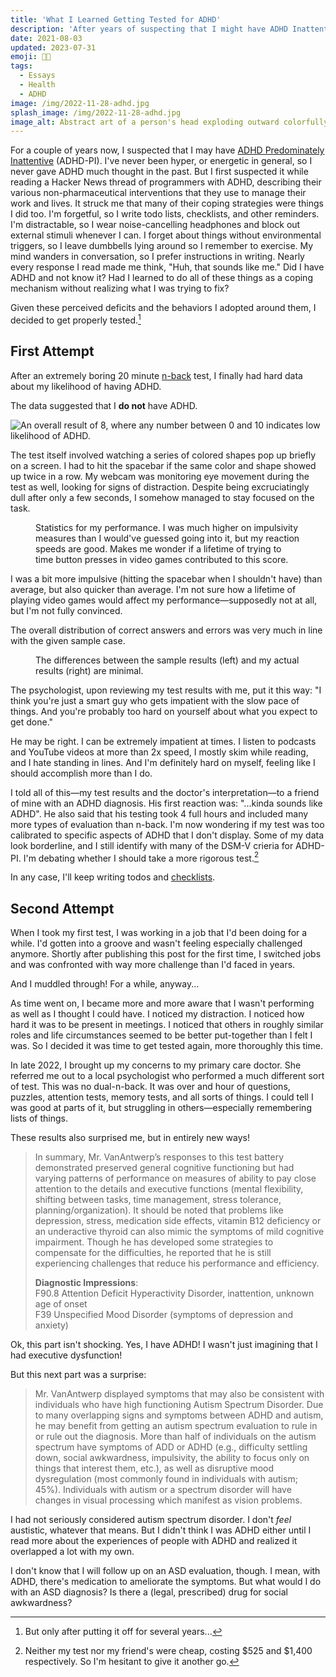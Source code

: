 ```yaml
---
title: 'What I Learned Getting Tested for ADHD'
description: 'After years of suspecting that I might have ADHD Inattentive Type, I finally got psychological testing. The results surprised me!'
date: 2021-08-03
updated: 2023-07-31
emoji: 😵‍💫
tags:
  - Essays
  - Health
  - ADHD
image: /img/2022-11-28-adhd.jpg
splash_image: /img/2022-11-28-adhd.jpg
image_alt: Abstract art of a person's head exploding outward colorfully.
---
```



For a couple of years now, I suspected that I may have [ADHD Predominately Inattentive](https://en.wikipedia.org/wiki/Attention_deficit_hyperactivity_disorder_predominantly_inattentive) (ADHD-PI). I've never been hyper, or energetic in general, so I never gave ADHD much thought in the past. But I first suspected it while reading a Hacker News thread of programmers with ADHD, describing their various non-pharmaceutical interventions that they use to manage their work and lives. It struck me that many of their coping strategies were things I did too. I'm forgetful, so I write todo lists, checklists, and other reminders. I'm distractable, so I wear noise-cancelling headphones and block out external stimuli whenever I can. I forget about things without environmental triggers, so I leave dumbbells lying around so I remember to exercise. My mind wanders in conversation, so I prefer instructions in writing. Nearly every response I read made me think, "Huh, that sounds like me." Did I have ADHD and not know it? Had I learned to do all of these things as a coping mechanism without realizing what I was trying to fix?

Given these perceived deficits and the behaviors I adopted around them, I decided to get properly tested.[^1]

## First Attempt

After an extremely boring 20 minute [n-back](https://en.wikipedia.org/wiki/N-back) test, I finally had hard data about my likelihood of having ADHD.

The data suggested that I **do not** have ADHD.

![An overall result of 8, where any number between 0 and 10 indicates low likelihood of ADHD.](/img/2021-08-03-adhd-gauge.png)

The test itself involved watching a series of colored shapes pop up briefly on a screen. I had to hit the spacebar if the same color and shape showed up twice in a row. My webcam was monitoring eye movement during the test as well, looking for signs of distraction. Despite being excruciatingly dull after only a few seconds, I somehow managed to stay focused on the task.

<figure>
	<Picture
		src="/img/2021-08-03-adhd-test-deviations.png"
		alt="Table showing deviations from the norm. I was at the 69th percentile for MicroEventsX, whatever that means. 84th percentile for impulsivity measured by comission errors, but still within one standard deviation. 38th percentile for omission errors, 34th for reaction time, and 38th for variation in reaction time."
		title="Table showing deviations from the norm. I was at the 69th percentile for MicroEventsX, whatever that means. 84th percentile for impulsivity measured by comission errors, but still within one standard deviation. 38th percentile for omission errors, 34th for reaction time, and 38th for variation in reaction time."
		aspectRatio={1178 / 281}
		widths={[400, 800, 1200]}
		sizes="container(min-width: 1200px) 1200px, container(min-width: 800px) 800px,400px"
		formats={['png']}
	/>
	<figcaption>
		Statistics for my performance. I was much higher on impulsivity measures
		than I would've guessed going into it, but my reaction speeds are good.
		Makes me wonder if a lifetime of trying to time button presses in video
		games contributed to this score.
	</figcaption>
</figure>

I was a bit more impulsive (hitting the spacebar when I shouldn't have) than average, but also quicker than average. I'm not sure how a lifetime of playing video games would affect my performance—supposedly not at all, but I'm not fully convinced.

The overall distribution of correct answers and errors was very much in line with the given sample case.

<figure className="images__two-side-by-side">
	<Picture
		src="/img/2021-08-03-adhd-test-sample.png"
		alt="Sample Results."
		aspectRatio={1200 / 740}
		widths={[400, 800, 1200]}
		sizes="container(min-width: 1200px) 1200px, container(min-width: 800px) 800px,400px"
		formats={['png']}
		fit="contain"
	/>
	<Picture
		src="/img/2021-08-03-adhd-test-result.png"
		alt="Actual Results."
		aspectRatio={1200 / 740}
		widths={[400, 800, 1200]}
		sizes="container(min-width: 1200px) 1200px, container(min-width: 800px) 800px,400px"
		formats={['png']}
		fit="contain"
	/>
	<figcaption>
		The differences between the sample results (left) and my actual results
		(right) are minimal.
	</figcaption>
</figure>

The psychologist, upon reviewing my test results with me, put it this way: "I think you're just a smart guy who gets impatient with the slow pace of things. And you're probably too hard on yourself about what you expect to get done."

He may be right. I can be extremely impatient at times. I listen to podcasts and YouTube videos at more than 2x speed, I mostly skim while reading, and I hate standing in lines. And I'm definitely hard on myself, feeling like I should accomplish more than I do.

I told all of this—my test results and the doctor's interpretation—to a friend of mine with an ADHD diagnosis. His first reaction was: "...kinda sounds like ADHD". He also said that his testing took 4 full hours and included many more types of evaluation than n-back. I'm now wondering if my test was too calibrated to specific aspects of ADHD that I don't display. Some of my data look borderline, and I still identify with many of the DSM-V crieria for ADHD-PI. I'm debating whether I should take a more rigorous test.[^2]

In any case, I'll keep writing todos and [checklists](https://amzn.to/3ysvu74).

## Second Attempt

When I took my first test, I was working in a job that I'd been doing for a while. I'd gotten into a groove and wasn't feeling especially challenged anymore. Shortly after publishing this post for the first time, I switched jobs and was confronted with way more challenge than I'd faced in years.

And I muddled through! For a while, anyway...

As time went on, I became more and more aware that I wasn't performing as well as I thought I could have. I noticed my distraction. I noticed how hard it was to be present in meetings. I noticed that others in roughly similar roles and life circumstances seemed to be better put-together than I felt I was. So I decided it was time to get tested again, more thoroughly this time.

In late 2022, I brought up my concerns to my primary care doctor. She referred me out to a local psychologist who performed a much different sort of test. This was no dual-n-back. It was over and hour of questions, puzzles, attention tests, memory tests, and all sorts of things. I could tell I was good at parts of it, but struggling in others—especially remembering lists of things.

These results also surprised me, but in entirely new ways!

> In summary, Mr. VanAntwerp’s responses to this test battery demonstrated preserved general cognitive functioning but had varying patterns of performance on measures of ability to pay close attention to the details and executive functions (mental flexibility, shifting between tasks, time management, stress tolerance, planning/organization). It should be noted that problems like depression, stress, medication side effects, vitamin B12 deficiency or an underactive thyroid can also mimic the symptoms of mild cognitive impairment. Though he has developed some strategies to compensate for the difficulties, he reported that he is still experiencing challenges that reduce his performance and efficiency.
>
> **Diagnostic Impressions**:  
> F90.8 Attention Deficit Hyperactivity Disorder, inattention, unknown age of onset  
> F39 Unspecified Mood Disorder (symptoms of depression and anxiety)

Ok, this part isn't shocking. Yes, I have ADHD! I wasn't just imagining that I had executive dysfunction!

But this next part was a surprise:

> Mr. VanAntwerp displayed symptoms that may also be consistent with individuals who have high functioning Autism Spectrum Disorder. Due to many overlapping signs and symptoms between ADHD and autism, he may benefit from getting an autism spectrum evaluation to rule in or rule out the diagnosis. More than half of individuals on the autism spectrum have symptoms of ADD or ADHD (e.g., difficulty settling down, social awkwardness, impulsivity, the ability to focus only on things that interest them, etc.), as well as disruptive mood dysregulation (most commonly found in individuals with autism; 45%). Individuals with autism or a spectrum disorder will have changes in visual processing which manifest as vision problems.

I had not seriously considered autism spectrum disorder. I don't _feel_ austistic, whatever that means. But I didn't think I was ADHD either until I read more about the experiences of people with ADHD and realized it overlapped a lot with my own.

I don't know that I will follow up on an ASD evaluation, though. I mean, with ADHD, there's medication to ameliorate the symptoms. But what would I do with an ASD diagnosis? Is there a (legal, prescribed) drug for social awkwardness?

[^1]: But only after putting it off for several years...
[^2]: Neither my test nor my friend's were cheap, costing $525 and $1,400 respectively. So I'm hesitant to give it another go.
